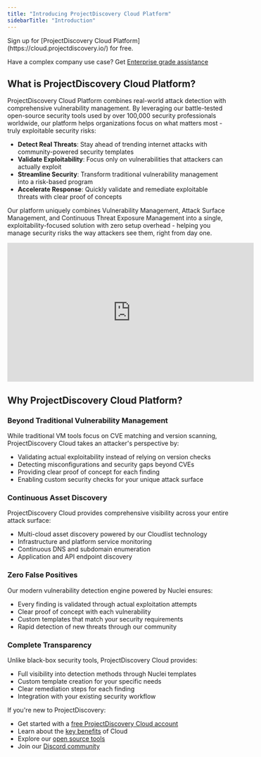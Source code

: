 ```yaml
---
title: "Introducing ProjectDiscovery Cloud Platform"
sidebarTitle: "Introduction"
---
```


<Tip>
Sign up for [ProjectDiscovery Cloud Platform](https://cloud.projectdiscovery.io/) for free.

Have a complex company use case? Get [Enterprise grade assistance](https://projectdiscovery.io/request-demo)
</Tip> 

## What is ProjectDiscovery Cloud Platform? 

ProjectDiscovery Cloud Platform combines real-world attack detection with comprehensive vulnerability management. By leveraging our battle-tested open-source security tools used by over 100,000 security professionals worldwide, our platform helps organizations focus on what matters most - truly exploitable security risks:

- **Detect Real Threats**: Stay ahead of trending internet attacks with community-powered security templates
- **Validate Exploitability**: Focus only on vulnerabilities that attackers can actually exploit
- **Streamline Security**: Transform traditional vulnerability management into a risk-based program
- **Accelerate Response**: Quickly validate and remediate exploitable threats with clear proof of concepts

Our platform uniquely combines Vulnerability Management, Attack Surface Management, and Continuous Threat Exposure Management into a single, exploitability-focused solution with zero setup overhead - helping you manage security risks the way attackers see them, right from day one.

<iframe
  width="560"
  height="315"
  src="https://www.youtube.com/embed/rw26bRrg4-U?si=5HOwQdtkRsOpmidm"
  title="YouTube video player"
  frameborder="0"
  allow="accelerometer; autoplay; clipboard-write; encrypted-media; gyroscope; picture-in-picture"
  allowfullscreen
></iframe>

## Why ProjectDiscovery Cloud Platform?

### Beyond Traditional Vulnerability Management

While traditional VM tools focus on CVE matching and version scanning, ProjectDiscovery Cloud takes an attacker's perspective by:
- Validating actual exploitability instead of relying on version checks
- Detecting misconfigurations and security gaps beyond CVEs
- Providing clear proof of concept for each finding
- Enabling custom security checks for your unique attack surface

### Continuous Asset Discovery

ProjectDiscovery Cloud provides comprehensive visibility across your entire attack surface:
- Multi-cloud asset discovery powered by our Cloudlist technology
- Infrastructure and platform service monitoring
- Continuous DNS and subdomain enumeration
- Application and API endpoint discovery

### Zero False Positives

Our modern vulnerability detection engine powered by Nuclei ensures:
- Every finding is validated through actual exploitation attempts
- Clear proof of concept with each vulnerability
- Custom templates that match your security requirements
- Rapid detection of new threats through our community

### Complete Transparency

Unlike black-box security tools, ProjectDiscovery Cloud provides:
- Full visibility into detection methods through Nuclei templates
- Custom template creation for your specific needs
- Clear remediation steps for each finding
- Integration with your existing security workflow

If you're new to ProjectDiscovery: 
 - Get started with a [free ProjectDiscovery Cloud account](cloud.projectdiscovery.io)
 - Learn about the [key benefits](/cloud/features) of Cloud
 - Explore our [open source tools](/tools/index)
 - Join our [Discord community](https://discord.com/invite/projectdiscovery)

